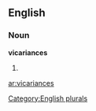 
==English==

===Noun===
'''vicariances'''

# {{plural of|[[vicariance]]}}

[[Category:English plurals]]

[[ar:vicariances]]